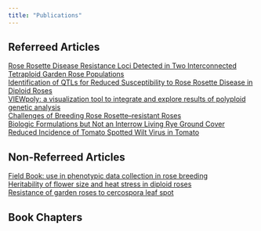 ```yaml
---
title: "Publications"
---
```


## Referreed Articles

[Rose Rosette Disease Resistance Loci Detected in Two Interconnected Tetraploid Garden Rose Populations](https://www.frontiersin.org/articles/10.3389/fpls.2022.916231/full)\
[Identification of QTLs for Reduced Susceptibility to Rose Rosette Disease in Diploid Roses](https://www.mdpi.com/2076-0817/11/6/660)\
[VIEWpoly: a visualization tool to integrate and explore results of polyploid genetic analysis](https://joss.theoj.org/papers/10.21105/joss.04242)\
[Challenges of Breeding Rose Rosette--resistant Roses](https://doi-org.srv-proxy1.library.tamu.edu/10.21273/HORTSCI12553-17)\
[Biologic Formulations but Not an Interrow Living Rye Ground Cover Reduced Incidence of Tomato Spotted Wilt Virus in Tomato](https://doi.org/10.1080/19315260.2015.1051262)

## Non-Referreed Articles

[Field Book: use in phenotypic data collection in rose breeding](https://doi.org/10.17660/ActaHortic.2019.1232.8)\
[Heritability of flower size and heat stress in diploid roses](https://doi.org/10.17660/ActaHortic.2019.1232.9)\
[Resistance of garden roses to cercospora leaf spot](https://doi.org/10.17660/ActaHortic.2019.1232.32)

## Book Chapters

